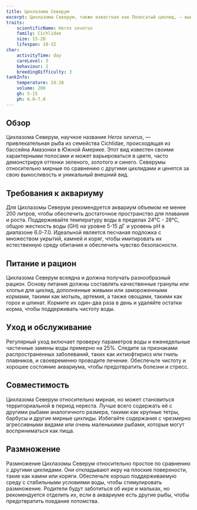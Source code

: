 ```yaml
---
title: Цихлазома Северум
excerpt: Цихлазома Северум, также известная как Полосатый цихлид, — выносливая и привлекательная рыба с уникальным внешним видом, популярная среди любителей цихлид.
traits:
    scientificName: Heros severus
    family: Cichlidae
    size: 15-20
    lifespan: 10-15
char:
    activityTime: day
    careLevel: 3
    behaviour: 2
    breedingDifficulty: 3
tankInfo:
    temperature: 24-28
    volume: 200
    gh: 5-15
    ph: 6.0-7.0
---
```


## Обзор
Цихлазома Северум, научное название *Heros severus*, — привлекательная рыба из семейства Cichlidae, происходящая из бассейна Амазонки в Южной Америке. Этот вид известен своими характерными полосами и может варьироваться в цвете, часто демонстрируя оттенки зеленого, золотого и синего. Северумы относительно мирные по сравнению с другими цихлидами и ценятся за свою выносливость и уникальный внешний вид.

## Требования к аквариуму
Для Цихлазомы Северум рекомендуется аквариум объемом не менее 200 литров, чтобы обеспечить достаточное пространство для плавания и роста. Поддерживайте температуру воды в пределах 24°C - 28°C, общую жесткость воды (GH) на уровне 5-15 дГ и уровень pH в диапазоне 6.0-7.0. Идеальной является песчаная подложка с множеством укрытий, камней и коряг, чтобы имитировать их естественную среду обитания и обеспечить чувство безопасности.

## Питание и рацион
Цихлазома Северум всеядна и должна получать разнообразный рацион. Основу питания должны составлять качественные гранулы или хлопья для цихлид, дополненные живыми или замороженными кормами, такими как мотыль, артемия, а также овощами, такими как горох и шпинат. Кормите их один-два раза в день и удаляйте остатки корма, чтобы поддерживать чистоту воды.

## Уход и обслуживание
Регулярный уход включает проверку параметров воды и еженедельные частичные замены воды примерно на 25%. Следите за признаками распространенных заболеваний, таких как ихтиофтириоз или гниль плавников, и своевременно проводите лечение. Обеспечьте чистоту и хорошее состояние аквариума, чтобы предотвратить болезни и стресс.

## Совместимость
Цихлазома Северум относительно мирная, но может становиться территориальной в период нереста. Лучше всего содержать её с другими рыбами аналогичного размера, такими как крупные тетры, барбусы и другие мирные цихлиды. Избегайте содержания с чрезмерно агрессивными видами или очень маленькими рыбами, которые могут восприниматься как пища.

## Размножение
Размножение Цихлазомы Северум относительно простое по сравнению с другими цихлидами. Они откладывают икру на плоские поверхности, такие как камни или коряги. Обеспечьте хорошо поддерживаемую среду с стабильными условиями воды, чтобы стимулировать размножение. Родители будут заботиться об икре и мальках, но рекомендуется отделить их, если в аквариуме есть другие рыбы, чтобы предотвратить поедание потомства.
